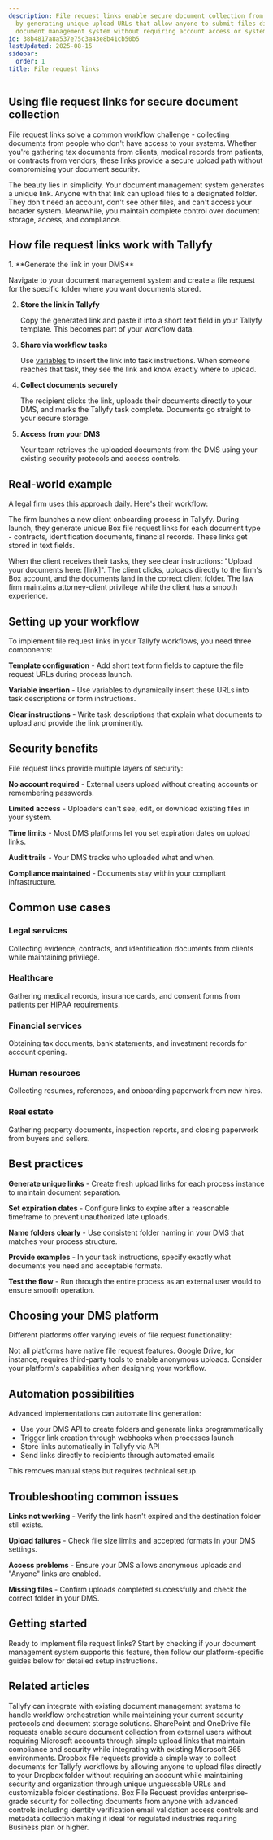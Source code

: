 ```yaml
---
description: File request links enable secure document collection from external users
  by generating unique upload URLs that allow anyone to submit files directly to your
  document management system without requiring account access or system permissions.
id: 38b4817a8a537e75c3a43e8b41cb50b5
lastUpdated: 2025-08-15
sidebar:
  order: 1
title: File request links
---
```



## Using file request links for secure document collection

File request links solve a common workflow challenge - collecting documents from people who don't have access to your systems. Whether you're gathering tax documents from clients, medical records from patients, or contracts from vendors, these links provide a secure upload path without compromising your document security.

The beauty lies in simplicity. Your document management system generates a unique link. Anyone with that link can upload files to a designated folder. They don't need an account, don't see other files, and can't access your broader system. Meanwhile, you maintain complete control over document storage, access, and compliance.

## How file request links work with Tallyfy

<Steps>
1. **Generate the link in your DMS**
   
   Navigate to your document management system and create a file request for the specific folder where you want documents stored.

2. **Store the link in Tallyfy**
   
   Copy the generated link and paste it into a short text field in your Tallyfy template. This becomes part of your workflow data.

3. **Share via workflow tasks**
   
   Use [variables](mdc:products/pro/documenting/templates/variables/) to insert the link into task instructions. When someone reaches that task, they see the link and know exactly where to upload.

4. **Collect documents securely**
   
   The recipient clicks the link, uploads their documents directly to your DMS, and marks the Tallyfy task complete. Documents go straight to your secure storage.

5. **Access from your DMS**
   
   Your team retrieves the uploaded documents from the DMS using your existing security protocols and access controls.
</Steps>

## Real-world example

A legal firm uses this approach daily. Here's their workflow:

The firm launches a new client onboarding process in Tallyfy. During launch, they generate unique Box file request links for each document type - contracts, identification documents, financial records. These links get stored in text fields.

When the client receives their tasks, they see clear instructions: "Upload your documents here: [link]". The client clicks, uploads directly to the firm's Box account, and the documents land in the correct client folder. The law firm maintains attorney-client privilege while the client has a smooth experience.

## Setting up your workflow

To implement file request links in your Tallyfy workflows, you need three components:

**Template configuration** - Add short text form fields to capture the file request URLs during process launch.

**Variable insertion** - Use variables to dynamically insert these URLs into task descriptions or form instructions.

**Clear instructions** - Write task descriptions that explain what documents to upload and provide the link prominently.

## Security benefits

File request links provide multiple layers of security:

**No account required** - External users upload without creating accounts or remembering passwords.

**Limited access** - Uploaders can't see, edit, or download existing files in your system.

**Time limits** - Most DMS platforms let you set expiration dates on upload links.

**Audit trails** - Your DMS tracks who uploaded what and when.

**Compliance maintained** - Documents stay within your compliant infrastructure.

## Common use cases

### Legal services
Collecting evidence, contracts, and identification documents from clients while maintaining privilege.

### Healthcare
Gathering medical records, insurance cards, and consent forms from patients per HIPAA requirements.

### Financial services
Obtaining tax documents, bank statements, and investment records for account opening.

### Human resources
Collecting resumes, references, and onboarding paperwork from new hires.

### Real estate
Gathering property documents, inspection reports, and closing paperwork from buyers and sellers.

## Best practices

**Generate unique links** - Create fresh upload links for each process instance to maintain document separation.

**Set expiration dates** - Configure links to expire after a reasonable timeframe to prevent unauthorized late uploads.

**Name folders clearly** - Use consistent folder naming in your DMS that matches your process structure.

**Provide examples** - In your task instructions, specify exactly what documents you need and acceptable formats.

**Test the flow** - Run through the entire process as an external user would to ensure smooth operation.

## Choosing your DMS platform

Different platforms offer varying levels of file request functionality:

<PageTree />

Not all platforms have native file request features. Google Drive, for instance, requires third-party tools to enable anonymous uploads. Consider your platform's capabilities when designing your workflow.

## Automation possibilities

Advanced implementations can automate link generation:

- Use your DMS API to create folders and generate links programmatically
- Trigger link creation through webhooks when processes launch
- Store links automatically in Tallyfy via API
- Send links directly to recipients through automated emails

This removes manual steps but requires technical setup.

## Troubleshooting common issues

**Links not working** - Verify the link hasn't expired and the destination folder still exists.

**Upload failures** - Check file size limits and accepted formats in your DMS settings.

**Access problems** - Ensure your DMS allows anonymous uploads and "Anyone" links are enabled.

**Missing files** - Confirm uploads completed successfully and check the correct folder in your DMS.

## Getting started

Ready to implement file request links? Start by checking if your document management system supports this feature, then follow our platform-specific guides below for detailed setup instructions.

## Related articles
<CardGrid>
<LinkTitleCard header="<b>Integrations > Document management</b>" href="/products/pro/integrations/document-management/" > Tallyfy can integrate with existing document management systems to handle workflow orchestration while maintaining your current security protocols and document storage solutions. </LinkTitleCard>
<LinkTitleCard header="<b>File Request Links > SharePoint file requests</b>" href="/products/pro/integrations/document-management/file-request-links/sharepoint/" > SharePoint and OneDrive file requests enable secure document collection from external users without requiring Microsoft accounts through simple upload links that maintain compliance and security while integrating with existing Microsoft 365 environments. </LinkTitleCard>
<LinkTitleCard header="<b>File Request Links > Dropbox file requests</b>" href="/products/pro/integrations/document-management/file-request-links/dropbox/" > Dropbox file requests provide a simple way to collect documents for Tallyfy workflows by allowing anyone to upload files directly to your Dropbox folder without requiring an account while maintaining security and organization through unique unguessable URLs and customizable folder destinations. </LinkTitleCard>
<LinkTitleCard header="<b>File Request Links > Box file requests</b>" href="/products/pro/integrations/document-management/file-request-links/box/" > Box File Request provides enterprise-grade security for collecting documents from anyone with advanced controls including identity verification email validation access controls and metadata collection making it ideal for regulated industries requiring Business plan or higher. </LinkTitleCard>
</CardGrid>